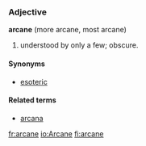 ===Adjective===
'''arcane''' (more arcane, most arcane)

#understood by only a few; obscure.

====Synonyms====
*[[esoteric]]

====Related terms====
*[[arcana]]

[[fr:arcane]]
[[io:Arcane]]
[[fi:arcane]]